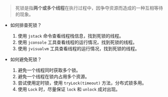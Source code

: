 > 死锁是指**两个或多个线程**在执行过程中，因争夺资源而造成的一种互相等待的现象。

- 如何排查死锁？

  1. 使用 `jstack` 命令查看线程栈信息，找到死锁的线程。
  2. 使用 `jconsole` 工具查看线程的运行情况，找到死锁的线程。
  3. 使用 `jvisualvm` 工具查看线程的运行情况，找到死锁的线程。

- 如何避免死锁？

  1. 避免一个线程同时获取多个锁。
  2. 避免一个线程在锁内占用多个资源。
  3. 尝试使用定时锁，使用 `tryLock(timeout)` 方法，分布式锁多用。
  4. 使用 `Lock` 时，尽量保证 `lock` 和 `unlock` 成对出现。
